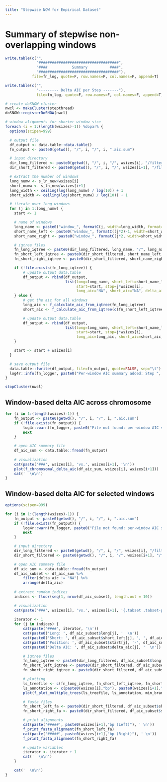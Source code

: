 ```yaml
---
title: "Stepwise NOW for Empirical Dataset"
---
```


# Summary of stepwise non-overlapping windows
```r
write.table(c("",
              "####################################",
              "####           Summary          ####",
              "####################################"),
            file=fn_log, quote=F, row.names=F, col.names=F, append=T)
```

```r
write.table(c("",
              "--------- Delta AIC per Step -------"),
              file=fn_log, quote=F, row.names=F, col.names=F, append=T)

# create doSNOW cluster
nwcl <- makeCluster(stepthread)
doSNOW::registerDoSNOW(nwcl)

# window alignments for shorter window size
foreach (i = 1:(length(wsizes)-1)) %dopar% {
  options(scipen=999)

  # output file
  df_output <- data.table::data.table()
  fn_output <- paste0(getwd(), "/", i, "/", i, ".aic.sum")

  # input directory
  dir_long_filtered <- paste0(getwd(), "/", i, "/", wsizes[i], "/filtered/")
  dir_short_filtered <- paste0(getwd(), "/", i, "/", wsizes[i+1], "/filtered/")

  # extract the number of windows
  long_numw <- s_ln_new/wsizes[i]
  short_numw <- s_ln_new/wsizes[i+1]
  long_width <- ceiling(log(long_numw) / log(10)) + 1
  short_width <- ceiling(log(short_numw) / log(10)) + 1

  # iterate over long windows
  for (j in 1:long_numw) {
    start <- 1

    # name of windows
    long_name <- paste0("window_", formatC(j, width=long_width, format="d", flag="0"))
    short_name_left <- paste0("window_", formatC((j*2)-1, width=short_width, format="d", flag="0"))
    short_name_right <- paste0("window_", formatC(j*2, width=short_width, format="d", flag="0"))

    # iqtree files
    fn_long_iqtree <- paste0(dir_long_filtered, long_name, "/", long_name, ".fa.iqtree")
    fn_short_left_iqtree <- paste0(dir_short_filtered, short_name_left, "/", short_name_left, ".fa.iqtree")
    fn_short_right_iqtree <- paste0(dir_short_filtered, short_name_right, "/", short_name_right, ".fa.iqtree")

    if (!file.exists(fn_long_iqtree)) {
        # update output data.table
        df_output <- rbind(df_output,
                           list(long=long_name, short_left=short_name_left, short_right=short_name_right,
                                start=start, stop=j*wsizes[i],
                                long_aic="NA", short_aic="NA", delta_aic="NA"))
    } else {
        # get the aic for all windows
        long_aic <- f_calculate_aic_from_iqtree(fn_long_iqtree)
        short_aic <- f_calculate_aic_from_iqtree(c(fn_short_left_iqtree, fn_short_right_iqtree))

        # update output data.table
        df_output <- rbind(df_output,
                           list(long=long_name, short_left=short_name_left, short_right=short_name_right,
                                start=start, stop=j*wsizes[i],
                                long_aic=long_aic, short_aic=short_aic, delta_aic=short_aic-long_aic))
    }

    start <- start + wsizes[i]
  }

  # save output file
  data.table::fwrite(df_output, file=fn_output, quote=FALSE, sep="\t")
  log4r::info(fn_logger, paste0("Per-window AIC summary added: Step ", i, "."))
}

stopCluster(nwcl)
```

## Window-based delta AIC across chromosome {.tabset}
```r
for (i in 1:(length(wsizes)-1)) {
    fn_output <- paste0(getwd(), "/", i, "/", i, ".aic.sum")
    if (!file.exists(fn_output)) {
        log4r::warn(fn_logger, paste0("File not found: per-window AIC summary for step ", i, ". Skipped."))
        next
    }

    # open AIC summary file
    df_aic_sum <- data.table::fread(fn_output)
    
    # visualization
    cat(paste('###', wsizes[i], 'vs.', wsizes[i+1], '\n'))
    plot(f_chromosomal_delta_aic(df_aic_sum, wsizes[i], wsizes[i+1]))
    cat('  \n\n')
}
```

## Window-based delta AIC for selected windows {.tabset}
```r
options(scipen=999)

for (i in 1:(length(wsizes)-1)) {
    fn_output <- paste0(getwd(), "/", i, "/", i, ".aic.sum")
    if (!file.exists(fn_output)) {
        log4r::warn(fn_logger, paste0("File not found: per-window AIC summary for step ", i, ". Skipped."))
        next
    }

    # input directory
    dir_long_filtered <- paste0(getwd(), "/", i, "/", wsizes[i], "/filtered/")
    dir_short_filtered <- paste0(getwd(), "/", i, "/", wsizes[i+1], "/filtered/")

    # open AIC summary file
    df_aic_sum <- data.table::fread(fn_output)
    df_aic_subset <- df_aic_sum %>%
        filter(delta_aic != "NA") %>%
        arrange(delta_aic)
    
    # extract random indices
    indices <- floor(seq(1, nrow(df_aic_subset), length.out = 10))

    # visualization
    cat(paste('###', wsizes[i], 'vs.', wsizes[i+1], '{.tabset .tabset-pills} \n'))
    
    iterator <- 1
    for (j in indices) {
        cat(paste('####', iterator, '\n'))
        cat(paste0('Long: ', df_aic_subset$long[j], '  \n'))
        cat(paste0('Short: ', df_aic_subset$short_left[j], ', ', df_aic_subset$short_right[j], '  \n'))
        cat(paste0('Position: ', df_aic_subset$start[j], '-', df_aic_subset$stop[j], 'bp  \n'))
        cat(paste0('Delta AIC: ', df_aic_subset$delta_aic[j], '  \n'))

        # iqtree files
        fn_long_iqtree <- paste0(dir_long_filtered, df_aic_subset$long[j], "/", df_aic_subset$long[j], ".fa.treefile")
        fn_short_left_iqtree <- paste0(dir_short_filtered, df_aic_subset$short_left[j], "/", df_aic_subset$short_left[j], ".fa.treefile")
        fn_short_right_iqtree <- paste0(dir_short_filtered, df_aic_subset$short_right[j], "/", df_aic_subset$short_right[j], ".fa.treefile")

        # plotting
        ls_treefile <- c(fn_long_iqtree, fn_short_left_iqtree, fn_short_right_iqtree)
        ls_annotation <- c(paste0(wsizes[i],"bp"), paste0(wsizes[i+1],"bp (Left)"), paste0(wsizes[i+1],"bp (Right)"))
        plot(f_plot_multiple_trees(ls_treefile, ls_annotation, min_branch_support))

        # fasta files
        fn_short_left_fa <- paste0(dir_short_filtered, df_aic_subset$short_left[j], "/", df_aic_subset$short_left[j], ".fa")
        fn_short_right_fa <- paste0(dir_short_filtered, df_aic_subset$short_right[j], "/", df_aic_subset$short_right[j], ".fa")

        # print alignments
        cat(paste('#####', paste0(wsizes[i+1],"bp (Left)"), ' \n'))
        f_print_fasta_alignment(fn_short_left_fa)
        cat(paste('#####', paste0(wsizes[i+1],"bp (Right)"), ' \n'))
        f_print_fasta_alignment(fn_short_right_fa)

        # update variables
        iterator <- iterator + 1
        cat('  \n\n')
    }

    cat('  \n\n')
}
```